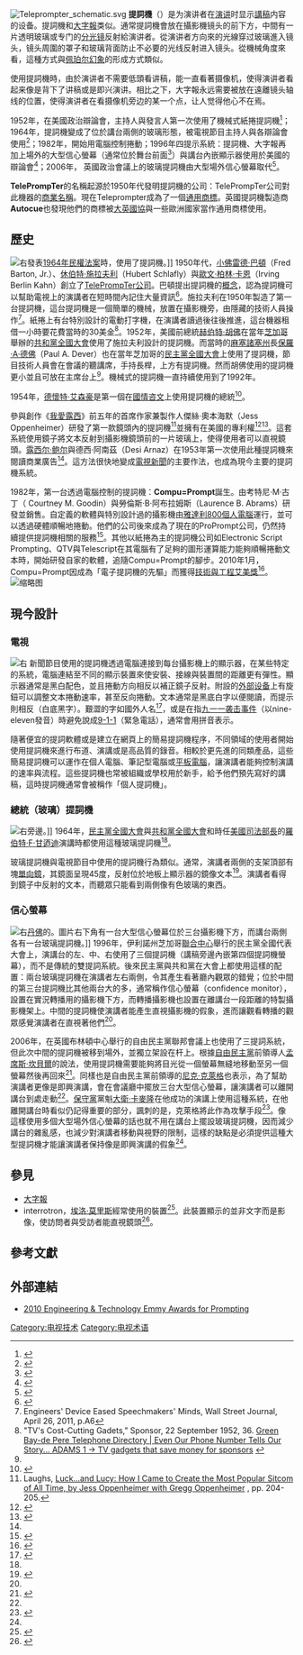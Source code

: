 {{NoteTA
| G1 = 讀稿機
| G2 = Teleprompter
| G3 = 美國總統
| T = zh-cn:提词器;zh-tw:讀稿機
| 1 = zh-cn:提词器;zh-tw:讀稿機
| 2 = zh-cn:提詞機;zh-tw:讀稿機
| 3 = zh-cn:摄像机;zh-tw:攝影機
}}

[[Image:Teleprompter_schematic.svg|thumb]]
'''提詞機'''（{{lang-en|teleprompter; telescript}}）是为演讲者在[[演讲|演讲]]时显示[[講稿|講稿]]内容的设备。提詞機和[[大字報_(電視術語)|大字報]]类似。通常提詞機會放在攝影機镜头的前下方，中間有一片透明玻璃或专门的[[分光鏡|分光镜]]反射給演讲者。從演讲者方向來的光線穿过玻璃進入镜头，镜头周圍的罩子和玻璃背面防止不必要的光线反射进入镜头。從機械角度來看，這種方式與[[佩珀尔幻象|佩珀尔幻象]]的形成方式類似。

使用提詞機時，由於演讲者不需要低頭看讲稿，能一直看著摄像机，使得演讲者看起来像是背下了讲稿或是即兴演讲。相比之下，大字報永远需要被放在遠離镜头轴线的位置，使得演讲者在看摄像机旁边的某一个点，让人觉得他心不在焉。

1952年，在美國政治辯論會，主持人與發言人第一次使用了機械式紙捲提詞機<ref name="Smithsonian">{{cite web|url=https://www.smithsonianmag.com/history/a-brief-history-of-the-teleprompter-88039053/|title=A Brief History of the Teleprompter (click on fourth photo image box for description and clearer view)|author=Stromberg, Joseph|date=22 October 2012|accessdate=3 June 2018|archive-date=2020-11-12|archive-url=https://web.archive.org/web/20201112031703/https://www.smithsonianmag.com/history/a-brief-history-of-the-teleprompter-88039053/|dead-url=no}}</ref>；1964年，提詞機變成了位於講台兩側的玻璃形態，被電視節目主持人與各辯論會使用<ref name="Getty">{{cite web|url=https://www.gettyimages.co.uk/album/kiss-and-teleprompter-a-look-back-at--ZSKiLqlWBUaxLQhi1gvBTg#attorney-general-robert-kennedy-smiling-but-with-tears-in-his-eyes-picture-id515489640|title=Kiss and Teleprompter|work=Getty Images|accessdate=3 June 2018}}</ref>；1982年，開始用電腦控制捲動；1996年四提示系統：提詞機、大字報再加上場外的大型信心螢幕（通常位於舞台前面<ref>{{Cite web|title=What Is A Confidence Monitor?|url=https://www.ignitermedia.com/blog/2017/09/15/what-is-a-confidence-monitor/|work=Igniter Media Blog|date=2017-09-16|accessdate=2019-04-10|language=en-US|author=Phil Wright|publisher=}}</ref>）與講台內嵌顯示器使用於美國的辯論會<ref name="DFP">{{cite web|url=https://www.newspapers.com/newspage/99340726/|title=Speakers send a strong message|work=Detroit Free Press (Detroit, Michigan)|date=August 27, 1996|accessdate=3 June 2018|archive-date=2019-05-21|archive-url=https://web.archive.org/web/20190521025844/https://www.newspapers.com/newspage/99340726/|dead-url=no}}</ref>；2006年， 英國政治會議上的玻璃提詞機由大型場外信心螢幕取代<ref name="Guardian">{{cite web|url=https://www.theguardian.com/politics/2008/sep/18/liberaldemocrats.libdemconference|title=Bog standard search for Elysium|work=[[The_Guardian|The Guardian]]|author=Hoggart, Simon|date=18 September 2008|accessdate=3 June 2018|archive-date=2019-05-20|archive-url=https://web.archive.org/web/20190520200727/https://www.theguardian.com/politics/2008/sep/18/liberaldemocrats.libdemconference|dead-url=no}}</ref>。

'''TelePrompTer'''的名稱起源於1950年代發明提詞機的公司：TelePrompTer公司對此機器的[[商業名稱|商業名稱]]。現在Teleprompter成為了一個[[通用商標|通用商標]]。英國提詞機製造商'''Autocue'''也發現他們的商標被[[大英國協|大英國協]]與一些歐洲國家當作通用商標使用。

== 歷史 ==
[[File:LBJ_Civil_Rights_Act_crowd.jpg|右]]發表[[1964年民權法案|1964年民權法案]]時，使用了提詞機。]]
1950年代，[[小佛雷德·巴頓|小佛雷德·巴頓]]（Fred Barton, Jr.）、[[休伯特·施拉夫利|休伯特·施拉夫利]]（Hubert Schlafly）與[[歐文·柏林·卡恩|歐文·柏林·卡恩]]（Irving Berlin Kahn）創立了[[TelePrompTer_Corporation|TelePrompTer公司]]。巴頓提出提詞機的[[概念|概念]]，認為提詞機可以幫助電視上的演講者在短時間內記住大量資訊<ref>{{Cite book|publisher=The Difference|isbn=0-9767761-0-3|last=Brown|first=Laurie|title=The Teleprompter Manual|date=2005-12-28}}</ref>。施拉夫利在1950年製造了第一台提詞機，這台提詞機是一個簡單的機械，放置在攝影機旁，由隱藏的技術人員操作<ref>Engineers' Device Eased Speechmakers' Minds, Wall Street Journal, April 26, 2011, p.A6</ref>。紙捲上有台特別設計的電動打字機，在演講者讀過後往後推進，這台機器租借一小時要花費當時的30美金<ref>"TV's Cost-Cutting Gadets," Sponsor, 22 September 1952, 36. [http://americanradiohistory.com/Archive-Sponsor-Magazine/1952/Sponsor-1952-09-2.pdf Green Bay-de Pere Telephone Directory | Even Our Phone Number Tells Our Story... ADAMS 1 → TV gadgets that save money for sponsors] {{Webarchive|url=https://wayback.archive-it.org/all/20141127214610/http://www.americanradiohistory.com/Archive-Sponsor-Magazine/1952/Sponsor-1952-09-2.pdf |date=2014-11-27 }}</ref>。1952年，美國前總統[[赫伯特·胡佛|赫伯特·胡佛]]在當年[[芝加哥|芝加哥]]舉辦的[[共和黨全國代表大會|共和黨全國大會]]使用了施拉夫利設計的提詞機。而當時的[[麻薩諸塞州|麻塞諸塞州]]長[[保羅·A·德佛|保羅·A·德佛]]（Paul A. Dever）也在當年芝加哥的[[民主党全国代表大会|民主黨全國大會]]上使用了提詞機，節目技術人員會在會議的聽講席，手持長桿，上方有提詞機。然而胡佛使用的提詞機更小並且可放在主席台上<ref name="Smithsonian" />。機械式的提詞機一直持續使用到了1992年。

1954年，[[德怀特·艾森豪威尔|德懷特·艾森豪]]是第一個在[[国情咨文|國情咨文]]上使用提詞機的總統<ref>{{Cite web |url=http://www.smithsonianmag.com/history-archaeology/A-Brief-History-of-the-Teleprompter-175411341.html |title=A Brief History of the Teleprompter |access-date=2019-04-26 |archive-date=2013-12-28 |archive-url=https://web.archive.org/web/20131228194615/http://www.smithsonianmag.com/history-archaeology/A-Brief-History-of-the-Teleprompter-175411341.html |dead-url=yes }}</ref>。

參與創作《[[我愛露西|我愛露西]]》前五年的首席作家兼製作人傑絲·奧本海默（Jess Oppenheimer）研發了第一款鏡頭內的提詞機<ref name="Oppenheimer">Laughs, [https://books.google.com/books?id=7fW-rGDmGxIC&pg=PA204 Luck...and Lucy: How I Came to Create the Most Popular Sitcom of All Time, by Jess Oppenheimer with Gregg Oppenheimer] {{Wayback|url=https://books.google.com/books?id=7fW-rGDmGxIC&pg=PA204 |date=20190520114653 }}, pp. 204-205.</ref>並擁有在美國的專利權<ref>{{cite patent|US|2883902}}</ref><ref>{{cite patent|US|2926559}}</ref>。這套系統使用鏡子將文本反射到攝影機鏡頭前的一片玻璃上，使得使用者可以直視鏡頭。[[露西兒·鮑爾|露西尔·鲍尔]]與德西·阿南茲（Desi Arnaz）在1953年第一次使用此種提詞機來閱讀商業廣告<ref name="Oppenheimer" />。這方法很快地變成[[電視新聞|電視新聞]]的主要作法，也成為現今主要的提詞機系統。

1982年，第一台透過電腦控制的提詞機：'''Compu=Prompt'''誕生。由考特尼·M·古丁（ Courtney M. Goodin）與勞倫斯·B·阿布拉姆斯（Laurence B. Abrams）研發並銷售。自定義的軟體與特別設計過的攝影機由[[雅達利800|雅達利800個人電腦]]運行，並可以透過硬體順暢地捲動。他們的公司後來成為了現在的ProPrompt公司，仍然持續提供提詞機相關的服務<ref>{{Cite web|title=ProPrompt - First In Computerized Teleprompting|url=http://proprompt.com/html/abt.html|work=proprompt.com|accessdate=2019-04-13|archive-date=2020-01-28|archive-url=https://web.archive.org/web/20200128120615/http://www.proprompt.com/html/abt.html|dead-url=no}}</ref>。其他以紙捲為主的提詞機公司如Electronic Script Prompting、QTV與Telescript在其電腦有了足夠的圖形運算能力能夠順暢捲動文本時，開始研發自家的軟體，追隨Compu=Prompt的腳步。2010年1月，Compu=Prompt因成為「電子提詞機的先驅」而獲得[[艾美獎|技術與工程艾美獎]]<ref>{{Cite web|title=ProPrompt - First In Computerized Teleprompting|url=http://proprompt.com/html/emmy.html|work=proprompt.com|accessdate=2019-04-19|archive-date=2019-12-28|archive-url=https://web.archive.org/web/20191228230907/http://www.proprompt.com/html/emmy.html|dead-url=no}}</ref>。[[File:Teleprompter.jpg|缩略图]]

== 現今設計 ==

=== 電視 ===
[[File:Teleprompter_in_use.jpg|右]]
新聞節目使用的提詞機透過電腦連接到每台攝影機上的顯示器，在某些特定的系統，電腦連結至不同的顯示裝置來使安裝、接線與裝置間的距離更有彈性。顯示器通常是黑白配色，並且捲動方向相反以補正鏡子反射。附設的[[外部设备|外部设备]]上有旋鈕可以調整文本捲動速率，甚至反向捲動。文本通常是黑底白字以便閱讀，而提示則相反（白底黑字）。艱澀的字如國外人名<ref>{{Cite web |url=http://uk.reuters.com/article/idUKN2540350420070926 |title=Reuters: When words get in the way, Bush goes phonetic |access-date=2012-01-04 |archive-date=2011-01-28 |archive-url=https://web.archive.org/web/20110128043748/http://uk.reuters.com/article/idUKN2540350420070926 |dead-url=no }}</ref>，或是在指[[九一一袭击事件|九一一袭击事件]]（以nine-eleven發音）時避免說成[[9-1-1|9-1-1]]（緊急電話），通常會用拼音表示。

隨著便宜的提詞軟體或是建立在網頁上的簡易提詞機程序，不同領域的使用者開始使用提詞機來進行布道、演講或是高品質的錄音。相較於更先進的同類產品，這些簡易提詞機可以運作在個人電腦、筆記型電腦或[[平板電腦|平板電腦]]，讓演講者能夠控制演講的速率與流程。這些提詞機也常被組織或學校用於新手，給予他們預先寫好的講稿，這時提詞機通常會被稱作「個人提詞機」。

=== 總統（玻璃）提詞機 ===
[[File:SOU2007.jpg|右]]旁邊。]]
1964年，[[民主党全国代表大会|民主黨全國大會]]與[[共和黨全國代表大會|共和黨全國大會]]和時任[[美國司法部長|美國司法部長]]的[[羅伯特·F·甘迺迪|羅伯特·F·甘迺迪]]演講時都使用這種玻璃提詞機<ref name="Getty" />。

玻璃提詞機與電視節目中使用的提詞機行為類似。通常，演講者兩側的支架頂部有塊[[單向玻璃|單向鏡]]，其鏡面呈現45度，反射位於地板上顯示器的鏡像文本<ref>{{Cite web|title=What is a Presidential Teleprompter?|url=https://www.telmaxteleprompters.com/pages/what-is-a-presidential-teleprompter|work=Telmax Teleprompters|accessdate=2019-04-17|language=en|archive-date=2020-11-25|archive-url=https://web.archive.org/web/20201125220658/https://telmaxteleprompters.com/pages/what-is-a-presidential-teleprompter|dead-url=no}}</ref>。演講者看得到鏡子中反射的文本，而聽眾只能看到兩側像有色玻璃的東西。

=== 信心螢幕 ===
[[File:Barack_Obama_Denver_Speech_2008.jpg|右]][[丹佛|丹佛]]的{{Link-en|哩高球場|Broncos_Stadium_at_Mile_High}}。圖片右下角有一台大型信心螢幕位於三台攝影機下方，而講台兩側各有一台玻璃提詞機。]]
1996年，伊利諾州芝加哥[[聯合中心|聯合中心]]舉行的民主黨全國代表大會上，演講台的左、中、右使用了三個提詞機（講稿旁邊內嵌第四個提詞機螢幕），而不是傳統的雙提詞系統。後來民主黨與共和黨在大會上都使用這樣的配置：兩台玻璃提詞機在演講者左右兩側，令其產生看著廳內觀眾的錯覺；位於中間的第三台提詞機比其他兩台大的多，通常稱作信心螢幕（confidence monitor），設置在實況轉播用的攝影機下方，而轉播攝影機也設置在離講台一段距離的特製攝影機架上。中間的提詞機使演講者能產生直視攝影機的假象，進而讓觀看轉播的觀眾感覺演講者在直視著他們<ref name="DFP" />。

2006年，在英國布林頓中心舉行的自由民主黨聯邦會議上也使用了三提詞系統，但此次中間的提詞機被移到場外，並獨立架設在杆上。根據[[自由民主党_(英国)|自由民主黨]]前領導人[[孟席斯·坎貝爾|孟席斯·坎貝爾]]的說法，使用提詞機需要能夠將目光從一個螢幕無縫地移動至另一個螢幕然後再回來<ref name=":0">{{cite web|url=https://books.google.co.uk/books?id=W38dAwAAQBAJ&pg=PT248&lpg=PT248&dq=%22menzies+campbell+my+autobiography%22+autocues&source=bl&ots=tChf4KOF4O&sig=MeKqS7d9_OS3htvVbfUATPI5zG0&hl=en&sa=X&ved=0ahUKEwiSksjY8aTbAhXlCMAKHRMaBR8Q6AEIJzAA#v=onepage&q=%22menzies%20campbell%20my%20autobiography%22%20autocues&f=false|title=Menzies Campbell: My Autobiography|author=Campbell, Menzies|work=Hachette Books, London|date=2014|accessdate=27 May 2018|archive-date=2019-05-20|archive-url=https://web.archive.org/web/20190520114653/https://books.google.co.uk/books?id=W38dAwAAQBAJ&pg=PT248&lpg=PT248&dq=%22menzies+campbell+my+autobiography%22+autocues&source=bl&ots=tChf4KOF4O&sig=MeKqS7d9_OS3htvVbfUATPI5zG0&hl=en&sa=X&ved=0ahUKEwiSksjY8aTbAhXlCMAKHRMaBR8Q6AEIJzAA#v=onepage&q=%22menzies%20campbell%20my%20autobiography%22%20autocues&f=false|dead-url=no}}</ref>。同樣也是自由民主黨前領導的[[尼克·克萊格|尼克·克萊格]]也表示，為了幫助演講者更像是即興演講，會在會議廳中擺放三台大型信心螢幕，讓演講者可以離開講台到處走動<ref name="Guardian" />。[[保守黨_(英國)|保守黨]]黨魁[[大衛·卡麥隆|大衛·卡麥隆]]在他成功的演講上使用這種系統，在他離開講台時看似仍記得重要的部分，諷刺的是，克萊格將此作為攻擊手段<ref name="Atkinson">{{cite web|url=http://maxatkinson.blogspot.co.uk/2009/09/cleggs-conference-speech-definitely-ok.html|title=Clegg’s conference speech: 'definitely OK, absolutely fine, without any doubt not bad'|author=Atkinson, Max|date=24 September 2009|accessdate=27 May 2018|archive-date=2018-05-27|archive-url=https://web.archive.org/web/20180527201621/http://maxatkinson.blogspot.co.uk/2009/09/cleggs-conference-speech-definitely-ok.html|dead-url=no}}</ref>。像這樣使用多個大型場外信心螢幕的話也就不用在講台上擺設玻璃提詞機，因而減少講台的雜亂感，也減少對演講者移動與視野的限制，這樣的缺點是必須提供這種大型提詞機才能讓演講者保持像是即興演講的假象<ref name="Atkinson" />。

== 參見 ==

*[[大字報_(電視術語)|大字報]]
* interrotron，[[埃洛·莫里斯|埃洛·莫里斯]]經常使用的裝置<ref>{{cite web|last1=Nobile, Jr|first1=Phil|title=The Interrotron: How Errol Morris Changed The Way Documentaries Watch Us|url=https://birthmoviesdeath.com/2017/07/07/the-interrotron-how-errol-morris-changed-the-way-documentaries-watch-us|website=Birth.Movies.Death.|language=en|date=7 July 2017|access-date=2019-04-26|archive-date=2021-02-16|archive-url=https://web.archive.org/web/20210216175158/https://birthmoviesdeath.com/2017/07/07/the-interrotron-how-errol-morris-changed-the-way-documentaries-watch-us|dead-url=no}}</ref>。此裝置顯示的並非文字而是影像，使訪問者與受訪者能直視鏡頭<ref>{{cite web|last1=Pavlus|first1=John|title=Errol Morris’s Secret Weapon for Unsettling Interviews: The Interrotron|url=https://www.fastcompany.com/1663105/errol-morriss-secret-weapon-for-unsettling-interviews-the-interrotron|website=Fast Company|date=30 September 2016|access-date=2019-04-26|archive-date=2021-03-24|archive-url=https://web.archive.org/web/20210324080537/https://www.fastcompany.com/1663105/errol-morriss-secret-weapon-for-unsettling-interviews-the-interrotron|dead-url=no}}</ref>。

== 參考文獻 ==
{{reflist}}

== 外部連結 ==
{{Commons category|Teleprompters}}

* [https://web.archive.org/web/20120107211123/http://www.emmyonline.tv/mediacenter/tech_2k9_winners.html 2010 Engineering & Technology Emmy Awards for Prompting]
[[Category:电视技术|Category:电视技术]]
[[Category:电视术语|Category:电视术语]]